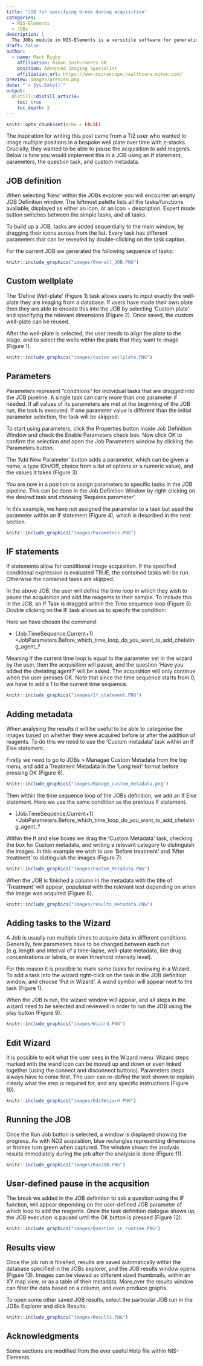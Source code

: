 ```yaml
---
title: "JOB for specifying break during acquisition"
categories:
  - NIS-Elements
  - JOBs
description: |
  The JOBs module in NIS-Elements is a versitile software for generating bespoke imaging experiments. Here we show how to include a user specified break in the acquisition so that solutions can be added manually to the sample. The user then presses Ok for the aquisition to continue.
draft: false
author:
  - name: Mark Rigby 
    affiliation: Nikon Insturments UK
    position: Advanced Imaging Specialist
    affiliation_url: https://www.microscope.healthcare.nikon.com/
preview: images/preview.png
date: "`r Sys.Date()`"
output:
  distill::distill_article:
    toc: true
    toc_depth: 2
---
```


```r
knitr::opts_chunk$set(echo = FALSE)
```

The inspiration for writing this post came from a Ti2 user who wanted to image multiple positions in a bespoke well plate over time with z-stacks. Crucially, they wanted to be able to pause the acquisition to add reagents. Below is how you would implement this in a JOB using an If statement, parameters, the question task, and custom metadata.


## JOB definition

When selecting 'New' within the JOBs explorer you will encounter an empty JOB Definition window. The leftmost palette lists all the tasks/functions available, displayed as either an icon, or an icon + description. Expert mode button switches between the simple tasks, and all tasks. 

To build up a JOB, tasks are added sequentially to the main window, by dragging their icons across from the list. Every task has different parameters that can be revealed by double-clicking on the task caption. 

For the current JOB we generated the following sequence of tasks:


```r

knitr::include_graphics("images/Overall_JOB.PNG")

```

## Custom wellplate

The 'Define Well-plate' (Figure 1) task allows users to input exactly the well-plate they are imaging from a database. If users have made their own plate then they are able to encode this into the JOB by selecting 'Custom plate' and specifying the relevant dimensions (Figure 2). Once saved, the custom well-plate can be reused.

After the well-plate is selected, the user needs to align the plate to the stage, and to select the wells within the plate that they want to image (Figure 1).  


```r

knitr::include_graphics("images/custom wellplate.PNG")

```


## Parameters

Parameters represent “conditions” for individual tasks that are dragged into the JOB pipeline. A single task can carry more than one parameter if needed. If all values of its parameters are met at the beginning of the JOB run, the task is executed. If one parameter value is different than the initial parameter selection, the task will be skipped.

To start using parameters, click the  Properties button inside Job Definition Window and check the Enable Parameters check box. Now click OK to confirm the selection and open the Job Parameters window by clicking the  Parameters button.  

The 'Add New Parameter' button adds a parameter, which can be given a name, a type (On/Off, choice from a list of options or a numeric value), and  the values it takes (Figure 3).

You are now in a position to assign parameters to specific tasks in the JOB pipeline. This can be done in the Job Definition Window by right-clicking on the desired task and choosing 'Requires parameter'.

In this example, we have not assigned the parameter to a task but used the parameter within an If statement (Figure 4), which is described in the next section.

```r

knitr::include_graphics("images/Parameters.PNG")

```

## IF statements

If statements allow for conditional image acquisition. If the specified conditional expression is evaluated TRUE, the contained tasks will be run. Otherwise the contained tasks are skipped. 

In the above JOB, the user will define the time loop in which they wish to pause the acquisition and add the reagents to their sample. To include this in the JOB, an If Task is dragged within the Time sequence loop (Figure 5). Double clicking on the IF task allows us to specify the condition:

Here we have chosen the command: 

- (Job.TimeSequence.Current+1)<JobParameters.Before_which_time_loop_do_you_want_to_add_chelating_agent_? 

Meaning if the current time loop is equal to the parameter set in the wizard by the user, then the acquisition will pause, and the question 'Have you added the chelating agent? ' will be asked. The acquisition will only continue when the user presses OK. Note that since the time sequence starts from 0, we have to add a 1 to the current time sequence.


```r

knitr::include_graphics("images/If_statement.PNG")

```



## Adding metadata

When analysing the results it will be useful to be able to categorise the images based on whether they were acquired before or after the addition of reagents. To do this we need to use the 'Custom metadata' task within an If Else statement. 

Firstly we need to go to JOBs > Managae Custom Metadata from the top menu, and add a Treatment Metadata in the 'Long text' format before pressing OK (Figure 6).

```r

knitr::include_graphics("images/Manage_custom_metadata.png")

```

Then within the time sequence loop of the JOBs definition, we add an If Else statement. Here we use the same condition as the previous If statement. 

- (Job.TimeSequence.Current+1)<JobParameters.Before_which_time_loop_do_you_want_to_add_chelating_agent_? 

Within the If and else boxes we drag the 'Custom Metadata' task, checking the box for Custom metadata, and writing a relevant category to distinguish the images. In this example we wish to use 'Before treatment' and 'After treatment' to distinguish the images (Figure 7).  

```r

knitr::include_graphics("images/Custom_Metadata.PNG")

```

When the JOB is finished a column in the metadata with the title of 'Treatment' will appear, populated with the relevant text depending on when the image was acquired (Figure 8). 


```r

knitr::include_graphics("images/results_metadata.PNG")

```


## Adding tasks to the Wizard

A Job is usually run multiple times to acquire data in different conditions. Generally, few parameters have to be changed between each run (e.g. length and interval of a time-lapse, well-plate metadata, like drug concentrations or labels, or even threshold intensity level).  

For this reason it is possible to mark some tasks for reviewing in a Wizard. To add a task into the wizard right-click on the task in the JOB definition window, and choose 'Put in Wizard'. A wand symbol will appear next to the task (Figure 1).

When the JOB is run, the wizard window will appear, and all steps in the wizard need to be selected and reviewed in order to run the JOB using the play button (Figure 9).

```r

knitr::include_graphics("images/Wizard.PNG")

```


## Edit Wizard

It is possible to edit what the user sees in the Wizard menu. Wizard steps marked with the wand icon can be moved up and down or even linked together (using the connect and disconnect buttons). Parameters steps always have to come first. The user can re-define the text shown to explain clearly what the step is required for, and any specific instructions (Figure 10).  

```r

knitr::include_graphics("images/EditWizard.PNG")

```


## Running the JOB

Once the Run Job button is selected, a window is displayed showing the progress. As with ND2 acquisition, blue rectangles representing dimensions or frames turn green when captured. The window shows the analysis results immediately during the job after the analysis is done (Figure 11).  


```r

knitr::include_graphics("images/RunJOB.PNG")

```

## User-defined pause in the acqusition

The break we added in the JOB definition to ask a question using the IF function, will appear depending on the user-defined JOB parameter of which loop to add the reagents. Once the task definition dialogue shows up, the JOB execution is paused until the OK button is pressed (Figure 12).

```r

knitr::include_graphics("images/Question_in_runtime.PNG")

```


## Results view

Once the job run is finished, results are saved automatically within the database specified in the JOBs explorer, and the JOB results window opens (Figure 13). Images can be viewed as different sized thumbnails, within an XY map view, or as a table of their metadata. More,over the results window can filter the data based on a column, and even produce graphs.  

To open some other saved JOB results, select the particular JOB run in the JOBs Explorer and click Results. 

```r

knitr::include_graphics("images/Results.PNG")

```

## Acknowledgments {.appendix}

Some sections are modified from the ever useful Help file within NIS-Elements.









